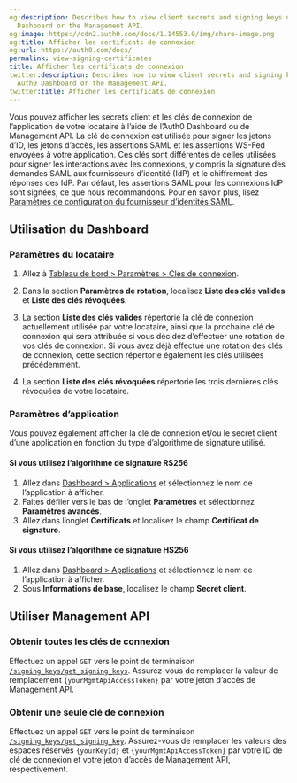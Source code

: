 ```yaml
---
og:description: Describes how to view client secrets and signing keys using the Auth0
  Dashboard or the Management API.
og:image: https://cdn2.auth0.com/docs/1.14553.0/img/share-image.png
og:title: Afficher les certificats de connexion
og:url: https://auth0.com/docs/
permalink: view-signing-certificates
title: Afficher les certificats de connexion
twitter:description: Describes how to view client secrets and signing keys using the
  Auth0 Dashboard or the Management API.
twitter:title: Afficher les certificats de connexion
---
```


Vous pouvez afficher les secrets client et les clés de connexion de l’application de votre locataire à l’aide de l’Auth0 Dashboard ou de Management API. La clé de connexion est utilisée pour signer les jetons d’ID, les jetons d’accès, les assertions SAML et les assertions WS-Fed envoyées à votre application. Ces clés sont différentes de celles utilisées pour signer les interactions avec les connexions, y compris la signature des demandes SAML aux fournisseurs d’identité (IdP) et le chiffrement des réponses des IdP. Par défaut, les assertions SAML pour les connexions IdP sont signées, ce que nous recommandons. Pour en savoir plus, lisez [Paramètres de configuration du fournisseur d’identités SAML](/saml-configuration/saml-identity-provider-configuration-settings).

## Utilisation du Dashboard

### Paramètres du locataire

1. Allez à [Tableau de bord > Paramètres > Clés de connexion](%24%7Bmanage_url%7D/#/tenant/signing_keys).
2. Dans la section **Paramètres de rotation**, localisez **Liste des clés valides** et **Liste des clés révoquées**.

1. La section **Liste des clés valides** répertorie la clé de connexion actuellement utilisée par votre locataire, ainsi que la prochaine clé de connexion qui sera attribuée si vous décidez d’effectuer une rotation de vos clés de connexion. Si vous avez déjà effectué une rotation des clés de connexion, cette section répertorie également les clés utilisées précédemment.
2. La section **Liste des clés révoquées** répertorie les trois dernières clés révoquées de votre locataire.

### Paramètres d’application

Vous pouvez également afficher la clé de connexion et/ou le secret client d’une application en fonction du type d’algorithme de signature utilisé.

#### Si vous utilisez l’algorithme de signature RS256

1. Allez dans [Dashboard > Applications](%24%7Bmanage_url%7D/#/applications) et sélectionnez le nom de l’application à afficher.
2. Faites défiler vers le bas de l’onglet **Paramètres** et sélectionnez **Paramètres avancés**.
3. Allez dans l’onglet **Certificats** et localisez le champ **Certificat de signature**.

#### Si vous utilisez l’algorithme de signature HS256

1. Allez dans [Dashboard > Applications](%24%7Bmanage_url%7D/#/applications) et sélectionnez le nom de l’application à afficher.
2. Sous **Informations de base**, localisez le champ **Secret client**.

## Utiliser Management API

### Obtenir toutes les clés de connexion

Effectuez un appel `GET` vers le point de terminaison [`/signing_keys/get_signing_keys`](/api/management/v2#!/signing_keys/get_signing_keys). Assurez-vous de remplacer la valeur de remplacement `{yourMgmtApiAccessToken}` par votre jeton d’accès de Management API.





### Obtenir une seule clé de connexion

Effectuez un appel `GET` vers le point de terminaison [`/signing_keys/get_signing_key`](/api/management/v2#!/signing_keys/get_signing_key). Assurez-vous de remplacer les valeurs des espaces réservés `{yourKeyId}` et `{yourMgmtApiAccessToken}` par votre ID de clé de connexion et votre jeton d’accès de Management API, respectivement.